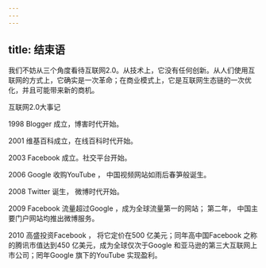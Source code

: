 ```yaml
---
---
---
```

title: 结束语
---




我们不妨从三个角度看待互联网2.0。从技术上，它没有任何创新。从人们使用互联网的方式上，它确实是一次革命；在商业模式上，它是互联网生态链的一次优化，并且可能带来新的商机。

互联网2.0大事记

1998 Blogger 成立，博害时代开始。

2001 维基百科成立，在线百科时代开始。

2003 Facebook 成立。社交平台开始。

2006 Google 收购YouTube ， 中国视频网站如雨后春笋般诞生。

2008 Twitter 诞生， 微博时代开始。

2009 Facebook 流量超过Google ，成为全球流量第一的网站； 第二年， 中国主要门户网站均推出微博服务。

2010 高盛投资Facebook ， 将它定价在500 亿美元；同年高中国Facebook 之称的腾讯市值达到450 亿美元，成为全球仅次于Google 和亚马逊的第三大互联网上市公司；罔年Google 旗下的YouTube 实现盈利。